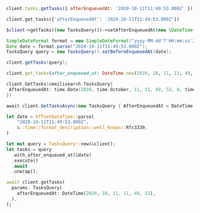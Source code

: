 <CodeGroup>

```javascript JS
client.tasks.getTasks({ afterEnqueuedAt: '2020-10-11T11:49:53.000Z' })
```

```python Python
client.get_tasks({'afterEnqueuedAt': '2020-10-11T11:49:53.000Z'})
```

```php PHP
$client->getTasks((new TasksQuery())->setAfterEnqueuedAt(new \DateTime('2020-10-11T11:49:53.000Z'));
```

```java Java
SimpleDateFormat format = new SimpleDateFormat("yyyy-MM-dd'T'HH:mm:ss'Z'");
Date date = format.parse("2020-10-11T11:49:53.000Z");
TasksQuery query = new TasksQuery().setBeforeEnqueuedAt(date);

client.getTasks(query);
```

```ruby Ruby
client.get_tasks(after_enqueued_at: DateTime.new(2020, 10, 11, 11, 49, 53))
```

```go Go
client.GetTasks(&meilisearch.TasksQuery{
 AfterEnqueuedAt: time.Date(2020, time.October, 11, 11, 49, 53, 0, time.UTC),
})
```

```csharp C#
await client.GetTasksAsync(new TasksQuery { AfterEnqueuedAt = DateTime.Parse("2020-10-11T11:49:53.000Z") });
```

```rust Rust
let date = OffsetDateTime::parse(
    "2020-10-11T11:49:53.000Z",
    &::time::format_description::well_known::Rfc3339,
)

let mut query = TasksQuery::new(&client);
let tasks = query
  .with_after_enqueued_at(&date)
  .execute()
  .await
  .unwrap();
```

```dart Dart
await client.getTasks(
  params: TasksQuery(
    afterEnqueuedAt: DateTime(2020, 10, 11, 11, 49, 53),
  ),
);
```
</CodeGroup>